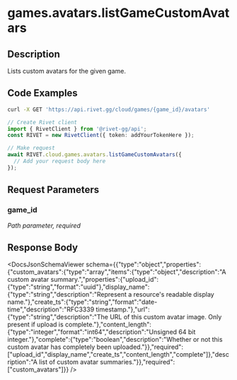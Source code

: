 

# games.avatars.listGameCustomAvatars

## Description

Lists custom avatars for the given game.


## Code Examples

<CodeGroup title='Request' tag='GET' label='https://api.rivet.gg/cloud/games/{game_id}/avatars'>

```bash {{ title: 'cURL' }}
curl -X GET 'https://api.rivet.gg/cloud/games/{game_id}/avatars'
```

```ts
// Create Rivet client
import { RivetClient } from '@rivet-gg/api';
const RIVET = new RivetClient({ token: addYourTokenHere });

// Make request
await RIVET.cloud.games.avatars.listGameCustomAvatars({
  // Add your request body here
});
```

</CodeGroup>


## Request Parameters


### game_id

_Path parameter, required_





## Response Body

<DocsJsonSchemaViewer schema={{"type":"object","properties":{"custom_avatars":{"type":"array","items":{"type":"object","description":"A custom avatar summary.","properties":{"upload_id":{"type":"string","format":"uuid"},"display_name":{"type":"string","description":"Represent a resource's readable display name."},"create_ts":{"type":"string","format":"date-time","description":"RFC3339 timestamp."},"url":{"type":"string","description":"The URL of this custom avatar image. Only present if upload is complete."},"content_length":{"type":"integer","format":"int64","description":"Unsigned 64 bit integer."},"complete":{"type":"boolean","description":"Whether or not this custom avatar has completely been uploaded."}},"required":["upload_id","display_name","create_ts","content_length","complete"]},"description":"A list of custom avatar summaries."}},"required":["custom_avatars"]}} />


